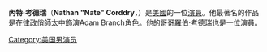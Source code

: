 {{Infobox person 
| name                    = Nate Corddry
| image                   = 
| birth_name              = Nathan Corddry
| birth_date              = {{birth date and age|1977|9|8}}
| birth_place             = 美國[[韋茅斯_(麻薩諸塞州)|韋茅斯 (麻薩諸塞州)]]
| death_date              = 
| death_place             = 
| years_active            = 2002–現在
| relatives               = [[羅伯·考德瑞|羅伯·考德瑞]] （兄弟）
| occupation              = 演員}}
'''內特·考德瑞'''（'''Nathan "Nate" Corddry'''，{{bd|1977年|9月8日}}）是[[美國|美國]]的一位[[演員|演員]]。他最著名的作品是在[[律政俏師太|律政俏師太]]中飾演Adam Branch角色。他的哥哥[[羅伯·考德瑞|羅伯·考德瑞]]也是一位演員。
[[Category:美国男演员|Category:美国男演员]]